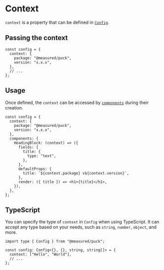 # Context

`context` is a property that can be defined in [`Config`](/docs/api-reference/configuration/config).

## Passing the context

```tsx {2-6} copy showLineNumbers
const config = {
  context: {
    package: "@measured/puck",
    version: "x.x.x",
  },
  // ...
};
```

## Usage

Once defined, the `context` can be accessed by [`components`](/docs/api-reference/configuration/config#components) during their creation.

```tsx {6-18} copy showLineNumbers
const config = {
  context: {
    package: "@measured/puck",
    version: "x.x.x",
  },
  components: {
    HeadingBlock: (context) => ({
      fields: {
        title: {
          type: "text",
        },
      },
      defaultProps: {
        title: `${context.package} v${context.version}`,
      },
      render: ({ title }) => <h1>{title}</h1>,
    }),
  },
};
```

## TypeScript

You can specify the type of `context` in `Config` when using TypeScript. It can accept any type based on your needs, such as `string`, `number`, `object`, and more.

```tsx copy {3}
import type { Config } from "@measured/puck";

const config: Config<{}, {}, string, string[]> = {
  context: ["Hello", "World"],
  // ...
};
```
